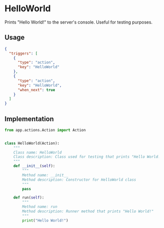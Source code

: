 # HelloWorld

Prints "Hello World!" to the server's console. Useful for testing purposes.

## Usage
```json copy filename="PTDL.json"
{
  "triggers": [
    {
      "type": "action",
      "key": "HelloWorld"
    },
    {
      "type": "action",
      "key": "HelloWorld",
      "when_next": true
    }
  ]
}
```

## Implementation
```python
from app.actions.Action import Action


class HelloWorld(Action):
    """
    Class name: HelloWorld
    Class description: Class used for testing that prints "Hello World!"
    """
    def __init__(self):
        """
        Method name: __init__
        Method description: Constructor for HelloWorld class
        """
        pass

    def run(self):
        """
        Method name: run
        Method description: Runner method that prints "Hello World!"
        """
        print("Hello World!")

```